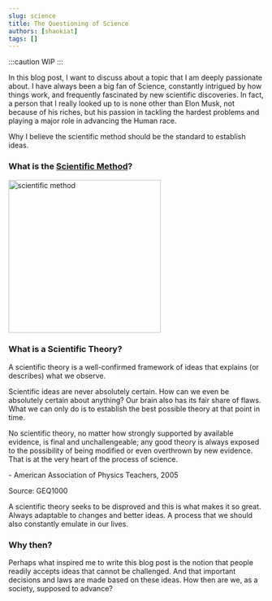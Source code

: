 ```yaml
---
slug: science
title: The Questioning of Science
authors: [shaokiat]
tags: []
---
```


:::caution WIP
:::

In this blog post, I want to discuss about a topic that I am deeply passionate about. I have always been a big fan of Science, constantly
intrigued by how things work, and frequently fascinated by new scientific discoveries. In fact, a person that I really looked up to is none other
than Elon Musk, not because of his riches, but his passion in tackling the hardest problems and playing a major role in advancing the Human race.

Why I believe the scientific method should be the standard to establish ideas.

### What is the [Scientific Method](https://en.wikipedia.org/wiki/Scientific_method)?

<div style={{ textAlign: "center" }}>
  <img
    src="/shaokiat-blog/img/scientific_method.png"
    alt="scientific method"
    width="300"
  />
</div>

### What is a Scientific Theory?

A scientific theory is a well-confirmed framework of ideas that explains (or describes) what we observe.

Scientific ideas are never absolutely certain. How can we even be absolutely certain about anything? Our brain also has its fair share of flaws.
What we can only do is to establish the best possible theory at that point in time.

No scientific theory, no matter how strongly supported by
available evidence, is final and unchallengeable; any good
theory is always exposed to the possibility of being modified or
even overthrown by new evidence. That is at the very heart of
the process of science.

<div style={{ "text-align": "right" }}>
  - American Association of Physics Teachers, 2005
</div>

Source: GEQ1000

A scientific theory seeks to be disproved and this is what makes it so great. Always adaptable to changes and better ideas.
A process that we should also constantly emulate in our lives.

### Why then?

Perhaps what inspired me to write this blog post is the notion that people readily accepts ideas that cannot be challenged. And that important decisions
and laws are made based on these ideas. How then are we, as a society, supposed to advance?
